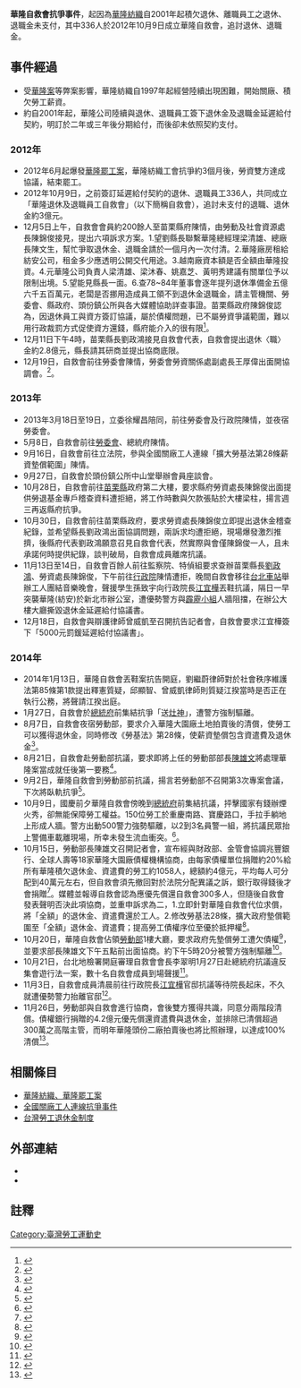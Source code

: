 {{prose|time=2014-10-21T09:36:52+00:00}}
{{Expand|time=2014-10-21|content=抗爭經過及議題探討}}


'''華隆自救會抗爭事件'''，起因為[[華隆紡織|華隆紡織]]自2001年起積欠退休、離職員工之退休、退職金未支付，其中336人於2012年10月9日成立華隆自救會，追討退休、退職金。

== 事件經過 ==
*受[[華隆案|華隆案]]等弊案影響，華隆紡織自1997年起經營陸續出現困難，開始關廠、積欠勞工薪資。
*約自2001年起，華隆公司陸續與退休、退職員工簽下退休金及退職金延遲給付契約，明訂於二年或三年後分期給付，而後卻未依照契約支付。
===2012年===
*2012年6月起爆發[[華隆紡織#華隆罷工案|華隆罷工案]]，華隆紡織工會抗爭約3個月後，勞資雙方達成協議，結束罷工。
*2012年10月9日，之前簽訂延遲給付契約的退休、退職員工336人，共同成立「華隆退休及退職員工自救會」（以下簡稱自救會），追討未支付的退職、退休金約3億元。
*12月5日上午，自救會會員約200餘人至苗栗縣府陳情，由勞動及社會資源處長陳錦俊接見，提出六項訴求方案。1.望劉縣長聯繫華隆總經理梁清雄、總廠長陳文生，幫忙爭取退休金、退職金請於一個月內一次付清。2.華隆廠房租給紡安公司，租金多少應透明公開交代用途。3.越南廠資本額是否全額由華隆投資。4.元華隆公司負責人梁清雄、梁沐春、姚嘉芝、黃明秀建議有關單位予以限制出境。5.望能見縣長一面。6.查78~84年董事會逐年提列退休準備金五億六千五百萬元，老闆是否挪用造成員工領不到退休金退職金，請主管機關、勞委會、縣政府、頭份鎮公所與各大媒體協助詳查事證。苗栗縣政府陳錦俊認為，因退休員工與資方簽訂協議，屬於債權問題，已不屬勞資爭議範圍，難以用行政裁罰方式促使資方還錢，縣府能介入的很有限<ref>{{cite news|author=管瑞平|title=華隆再現爭議 退休員工討欠款|url=https://tw.news.yahoo.com/%E8%8F%AF%E9%9A%86%E5%86%8D%E7%8F%BE%E7%88%AD%E8%AD%B0-%E9%80%80%E4%BC%91%E5%93%A1%E5%B7%A5%E8%A8%8E%E6%AC%A0%E6%AC%BE-082614984.html|accessdate=2014-10-21|newspaper=Yahoo新聞引述中央社報導|date=2012-12-05|archive-date=2019-06-11|archive-url=https://web.archive.org/web/20190611152448/https://tw.news.yahoo.com/%E8%8F%AF%E9%9A%86%E5%86%8D%E7%8F%BE%E7%88%AD%E8%AD%B0-%E9%80%80%E4%BC%91%E5%93%A1%E5%B7%A5%E8%A8%8E%E6%AC%A0%E6%AC%BE-082614984.html|dead-url=no}}</ref>。
*12月11日下午4時，苗栗縣長劉政鴻接見自救會代表，自救會提出退休〈職〉金約2.8億元，縣長請其研商並提出協商底限。
*12月19日，自救會前往勞委會陳情，勞委會勞資關係處副處長王厚偉出面開協調會。<ref>{{cite news|author=陳韋綸|title=退休金分期跳票  華隆退休員工北上陳情|url=http://www.coolloud.org.tw/node/72000|accessdate=2014-10-21|newspaper=苦勞網|date=2012-12-19|archive-date=2015-09-23|archive-url=https://web.archive.org/web/20150923230536/http://www.coolloud.org.tw/node/72000|dead-url=no}}</ref>。
===2013年===
*2013年3月18日至19日，立委徐耀昌陪同，前往勞委會及行政院陳情，並夜宿勞委會。
*5月8日，自救會前往[[勞委會|勞委會]]、總統府陳情。
*9月16日，自救會前往立法院，參與全國關廠工人連線「擴大勞基法第28條薪資墊償範圍」陳情。
*9月27日，自救會於頭份鎮公所中山堂舉辦會員座談會。
*10月28日，自救會前往[[苗栗縣|苗栗縣]]政府第二大樓，要求縣府勞資處長陳錦俊出面提供勞退基金專戶稽查資料遭拒絕，將工作時數與欠款張貼於大樓梁柱，揚言週三再返縣府抗爭。
*10月30日，自救會前往苗栗縣政府，要求勞資處長陳錦俊立即提出退休金稽查紀錄，並希望縣長劉政鴻出面協調問題，兩訴求均遭拒絕，現場爆發激烈推擠，後縣府代表劉政鴻願意召見自救會代表，然實際與會僅陳錦俊一人，且未承諾何時提供紀錄，談判破局，自救會成員離席抗議。
*11月13日至14日，自救會百餘人前往監察院、特偵組要求查辦苗栗縣長[[劉政鴻|劉政鴻]]、勞資處長陳錦俊，下午前往[[行政院|行政院]]陳情遭拒，晚間自救會移往[[台北車站|台北車站]]舉辦工人團結音樂晚會，聲援學生孫致宇向行政院長[[江宜樺|江宜樺]]丟鞋抗議，隔日一早突襲華隆(紡安)於新北市辦公室，遭優勢警方與[[霹靂小組|霹靂小組]]人牆阻擋，在辦公大樓大廳撕毀退休金延遲給付協議書。
*12月18日，自救會與辯護律師曾威凱至召開抗告記者會，自救會要求江宜樺簽下「5000元罰鍰延遲給付協議書」。
===2014年===
*2014年1月13日，華隆自救會丟鞋案抗告開庭，劉繼蔚律師對於社會秩序維護法第85條第1款提出釋憲質疑，邱顯智、曾威凱律師則質疑江揆當時是否正在執行公務，將聲請江揆出庭。
*1月27日，自救會於[[總統府|總統府]]前集結抗爭「送[[灶神|灶神]]」，遭警方強制驅離。
*8月7日，自救會夜宿勞動部，要求介入華隆大園廠土地拍賣後的清償，使勞工可以獲得退休金，同時修改《勞基法》第28條，使薪資墊償包含資遣費及退休金<ref>{{cite news|author=孫窮理|title=修勞基法 勞動部無主  討退休金 華隆工人無助|url=http://www.coolloud.org.tw/node/79659|accessdate=2014-10-21|newspaper=苦勞網|date=2014-08-08|archive-date=2019-06-24|archive-url=https://web.archive.org/web/20190624221407/https://www.coolloud.org.tw/node/79659|dead-url=no}}</ref>。
*8月21日，自救會赴勞動部抗議，要求即將上任的勞動部部長[[陳雄文|陳雄文]]將處理華隆案當成就任後第一要務<ref>{{cite news|author=王顥中|title=勞動部新官上任 勞工三把火  華隆自救會開出抗議第一槍|url=http://www.coolloud.org.tw/node/79805|accessdate=2014-10-21|newspaper=苦勞網|date=2014-08-21|archive-date=2019-06-08|archive-url=https://web.archive.org/web/20190608140225/https://www.coolloud.org.tw/node/79805|dead-url=no}}</ref>。
*9月2日，華隆自救會到勞動部前抗議，揚言若勞動部不召開第3次專案會議，下次將臥軌抗爭<ref>{{cite news|author=唐鎮宇|title=【更新】華隆自救會　轉戰北車揚言臥軌|url=http://www.appledaily.com.tw/realtimenews/article/new/20140902/462632/|accessdate=2014-09-03|newspaper=蘋果日報|date=2014-09-02|archive-date=2015-09-24|archive-url=https://web.archive.org/web/20150924150256/http://www.appledaily.com.tw/realtimenews/article/new/20140902/462632/|dead-url=no}}</ref>。
*10月9日，國慶前夕華隆自救會傍晚到[[總統府|總統府]]前集結抗議，抨擊國家有錢辦煙火秀，卻無能保障勞工權益。150位勞工於重慶南路、寶慶路口，手拉手躺地上形成人牆。警方出動500警力強勢驅離，以2到3名員警一組，將抗議民眾抬上警備車載離現場，所幸未發生流血衝突。<ref>{{cite news|author=潘杏惠、張嘉文|title=華隆自救會：有錢放煙火 無能護勞工|url=https://tw.news.yahoo.com/%e8%8f%af%e9%9a%86%e8%87%aa%e6%95%91%e6%9c%83-%e6%9c%89%e9%8c%a2%e6%94%be%e7%85%99%e7%81%ab-%e7%84%a1%e8%83%bd%e8%ad%b7%e5%8b%9e%e5%b7%a5-215035323.html|accessdate=2014-10-10|newspaper=中國時報|date=2014-10-10|archive-date=2019-06-08|archive-url=https://web.archive.org/web/20190608025049/https://tw.news.yahoo.com/%e8%8f%af%e9%9a%86%e8%87%aa%e6%95%91%e6%9c%83-%e6%9c%89%e9%8c%a2%e6%94%be%e7%85%99%e7%81%ab-%e7%84%a1%e8%83%bd%e8%ad%b7%e5%8b%9e%e5%b7%a5-215035323.html|dead-url=no}}</ref>。
*10月15日，勞動部長陳雄文召開記者會，宣布經與財政部、金管會協調兆豐銀行、全球人壽等18家華隆大園廠債權機構協商，由每家債權單位捐贈約20%給所有華隆積欠退休金、資遣費的勞工約1058人，總額約4億元，平均每人可分配到40萬元左右，但自救會須先撤回對於法院分配異議之訴，銀行取得錢後才會捐贈<ref>{{cite news|author=唐鎮宇|title=【更新】華隆案有解　債權機構捐4億支付退休金|url=http://www.appledaily.com.tw/realtimenews/article/life/20141015/488047/|accessdate=2014-10-21|newspaper=蘋果日報|date=2014-10-15|archive-date=2015-09-24|archive-url=https://web.archive.org/web/20150924140339/http://www.appledaily.com.tw/realtimenews/article/life/20141015/488047/|dead-url=no}}</ref>。媒體並報導自救會認為應優先償還自救會300多人，但隨後自救會發表聲明否決此項協商，並重申訴求為二，1.立即針對華隆自救會代位求償，將「全額」的退休金、資遣費還於工人。2.修改勞基法28條，擴大政府墊償範圍至「全額」退休金、資遣費；提高勞工債權序位至優於抵押權<ref>{{cite web|author=華隆自救會FACEBOOK粉絲團|title=華隆自救會10月15日聲明--------捍衛棺材本權利不打折!|url=https://www.facebook.com/hualomgetback/photos/a.297562840374149.1073741828.289126527884447/554558531341244|accessdate=2014-10-21}}</ref>。
*10月20日，華隆自救會佔領[[中華民國勞動部|勞動部]]1樓大廳，要求政府先墊償勞工遭欠債權<ref>{{cite news|author=唐鎮宇|title=要求先全額清償　華隆自救會佔勞動部大廳|url=http://www.appledaily.com.tw/realtimenews/article/new/20141020/490932/|accessdate=2014-10-20|newspaper=蘋果日報|date=2014-10-20|archive-date=2015-09-24|archive-url=https://web.archive.org/web/20150924150705/http://www.appledaily.com.tw/realtimenews/article/new/20141020/490932/|dead-url=no}}</ref>，並要求部長陳雄文下午五點前出面協商。約下午5時20分被警方強制驅離<ref>{{cite news|author=楊萬雲|title=華隆自救會占勞動部 警方20分鐘清場|url=http://udn.com/NEWS/BREAKINGNEWS/BREAKINGNEWS1/9011695.shtml|accessdate=2014-10-21|newspaper=聯合新聞網|date=2014-10-20|archive-date=2014-10-23|archive-url=https://web.archive.org/web/20141023024024/http://udn.com/NEWS/BREAKINGNEWS/BREAKINGNEWS1/9011695.shtml|dead-url=no}}</ref>。
*10月21日，台北地檢署開庭審理自救會會長李翠明1月27日赴總統府抗議違反集會遊行法一案，數十名自救會成員到場聲援<ref>{{cite news|author=賴又嘉、呂志明|title=涉違《集遊法》出庭　華隆自救會喊冤|url=http://www.appledaily.com.tw/realtimenews/article/local/20141021/491561/|accessdate=2014-10-21|newspaper=蘋果日報|date=2014-10-21|archive-date=2015-09-24|archive-url=https://web.archive.org/web/20150924141851/http://www.appledaily.com.tw/realtimenews/article/local/20141021/491561/|dead-url=no}}</ref>。
*11月3日，自救會成員清晨前往行政院長[[江宜樺|江宜樺]]官邸抗議等待院長起床，不久就遭優勢警力抬離官邸<ref>{{cite news|title=【更新】華隆自救會爭取代償　50人衝江揆寓所遭抬離|url=http://www.appledaily.com.tw/realtimenews/article/recommend/20141103/499165|accessdate=2014-11-03|newspaper=蘋果日報|date=2014-11-03|archive-date=2015-09-24|archive-url=https://web.archive.org/web/20150924155554/http://www.appledaily.com.tw/realtimenews/article/recommend/20141103/499165|dead-url=no}}</ref>。
*11月26日，勞動部與自救會進行協商，會後雙方獲得共識，同意分兩階段清償。債權銀行捐贈的4.2億元優先償還資遣費與退休金，並排除已清償超過300萬之高階主管，而明年華隆頭份二廠拍賣後也將比照辦理，以達成100%清償<ref>{{cite news|title=【更新】華隆爭議達共識　自救會同意分兩階段清償|url=http://www.appledaily.com.tw/realtimenews/article/new/20141126/513429/|accessdate=2014-11-27|newspaper=蘋果日報|date=2014-11-26|archive-date=2017-05-27|archive-url=https://web.archive.org/web/20170527081252/http://www.appledaily.com.tw/realtimenews/article/new/20141126/513429|dead-url=no}}</ref>。

== 相關條目 ==
*[[華隆紡織#華隆罷工案|華隆紡織、華隆罷工案]]
*[[全國關廠工人連線抗爭事件|全國關廠工人連線抗爭事件]]
*[[台灣勞工退休金制度|台灣勞工退休金制度]]

== 外部連結 ==
* {{facebook|hualomgetback|華隆自救會！}}
* {{facebook|HuaLongStrike|華隆工會在罷工！}}

==註釋==
{{reflist|2}}

{{台灣社會運動|勞工運動}}

[[Category:臺灣勞工運動史|Category:臺灣勞工運動史]]